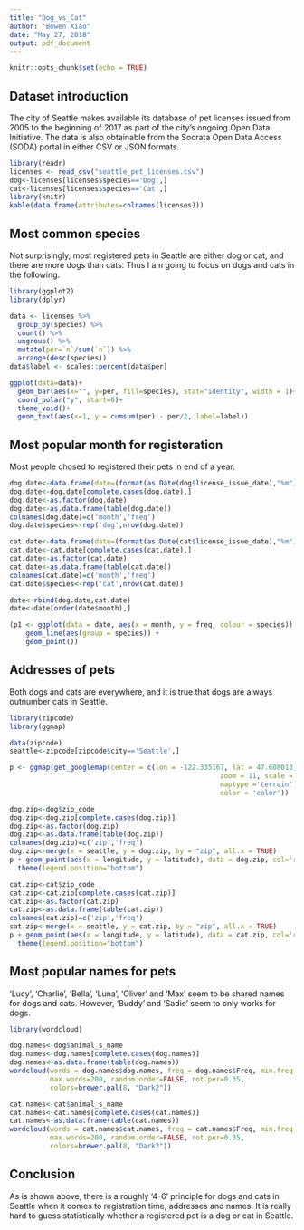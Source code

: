 ---
title: "Dog_vs_Cat"
author: "Bowen Xiao"
date: "May 27, 2018"
output: pdf_document
---

```{r setup, include=FALSE}
knitr::opts_chunk$set(echo = TRUE)
```

## Dataset introduction

The city of Seattle makes available its database of pet licenses issued from 2005 to the beginning of 2017 as part of the city's ongoing Open Data Initiative. The data is also obtainable from the Socrata Open Data Access (SODA) portal in either CSV or JSON formats. 

```{r warning=FALSE,message=FALSE}
library(readr)
licenses <- read_csv("seattle_pet_licenses.csv")
dog<-licenses[licenses$species=='Dog',]
cat<-licenses[licenses$species=='Cat',]
library(knitr)
kable(data.frame(attributes=colnames(licenses)))
```

## Most common species

Not surprisingly, most registered pets in Seattle are either dog or cat, and there are more dogs than cats. Thus I am going to focus on dogs and cats in the following.

```{r warning=FALSE,message=FALSE}
library(ggplot2)
library(dplyr)

data <- licenses %>% 
  group_by(species) %>% 
  count() %>% 
  ungroup() %>% 
  mutate(per=`n`/sum(`n`)) %>% 
  arrange(desc(species))
data$label <- scales::percent(data$per)

ggplot(data=data)+
  geom_bar(aes(x="", y=per, fill=species), stat="identity", width = 1)+
  coord_polar("y", start=0)+
  theme_void()+
  geom_text(aes(x=1, y = cumsum(per) - per/2, label=label))
```

## Most popular month for registeration

Most people chosed to registered their pets in end of a year.

```{r warning=FALSE,message=FALSE}
dog.date<-data.frame(date=(format(as.Date(dog$license_issue_date),"%m")))
dog.date<-dog.date[complete.cases(dog.date),]
dog.date<-as.factor(dog.date)
dog.date<-as.data.frame(table(dog.date))
colnames(dog.date)=c('month','freq')
dog.date$species<-rep('dog',nrow(dog.date))

cat.date<-data.frame(date=(format(as.Date(cat$license_issue_date),"%m")))
cat.date<-cat.date[complete.cases(cat.date),]
cat.date<-as.factor(cat.date)
cat.date<-as.data.frame(table(cat.date))
colnames(cat.date)=c('month','freq')
cat.date$species<-rep('cat',nrow(cat.date))

date<-rbind(dog.date,cat.date)
date<-date[order(date$month),]

(p1 <- ggplot(data = date, aes(x = month, y = freq, colour = species)) +       
    geom_line(aes(group = species)) + 
    geom_point())
```

## Addresses of pets

Both dogs and cats are everywhere, and it is true that dogs are always outnumber cats in Seattle.

```{r warning=FALSE,message=FALSE}
library(zipcode)
library(ggmap)

data(zipcode)
seattle<-zipcode[zipcode$city=='Seattle',]

p <- ggmap(get_googlemap(center = c(lon = -122.335167, lat = 47.608013),
                                                    zoom = 11, scale = 2,
                                                    maptype ='terrain',
                                                    color = 'color'))

dog.zip<-dog$zip_code
dog.zip<-dog.zip[complete.cases(dog.zip)]
dog.zip<-as.factor(dog.zip)
dog.zip<-as.data.frame(table(dog.zip))
colnames(dog.zip)=c('zip','freq')
dog.zip<-merge(x = seattle, y = dog.zip, by = "zip", all.x = TRUE)
p + geom_point(aes(x = longitude, y = latitude), data = dog.zip, col='red',size = dog.zip$freq/500,alpha = 0.25) + 
  theme(legend.position="bottom")

cat.zip<-cat$zip_code
cat.zip<-cat.zip[complete.cases(cat.zip)]
cat.zip<-as.factor(cat.zip)
cat.zip<-as.data.frame(table(cat.zip))
colnames(cat.zip)=c('zip','freq')
cat.zip<-merge(x = seattle, y = cat.zip, by = "zip", all.x = TRUE)
p + geom_point(aes(x = longitude, y = latitude), data = cat.zip, col='red',size = cat.zip$freq/500,alpha = 0.25) + 
  theme(legend.position="bottom")
```


## Most popular names for pets

'Lucy', 'Charlie', 'Bella', 'Luna', 'Oliver' and 'Max' seem to be shared names for dogs and cats. However, 'Buddy' and 'Sadie' seem to only works for dogs.

```{r warning=FALSE,message=FALSE}
library(wordcloud)

dog.names<-dog$animal_s_name
dog.names<-dog.names[complete.cases(dog.names)]
dog.names<-as.data.frame(table(dog.names))
wordcloud(words = dog.names$dog.names, freq = dog.names$Freq, min.freq = 1,
          max.words=200, random.order=FALSE, rot.per=0.35, 
          colors=brewer.pal(8, "Dark2"))

cat.names<-cat$animal_s_name
cat.names<-cat.names[complete.cases(cat.names)]
cat.names<-as.data.frame(table(cat.names))
wordcloud(words = cat.names$cat.names, freq = cat.names$Freq, min.freq = 1,
          max.words=200, random.order=FALSE, rot.per=0.35, 
          colors=brewer.pal(8, "Dark2"))
```

## Conclusion

As is shown above, there is a roughly '4-6' principle for dogs and cats in Seattle when it comes to registration time, addresses and names. It is really hard to guess statistically whether a registered pet is a dog or cat in Seattle. 
